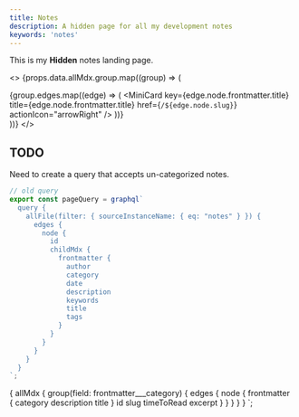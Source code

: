 ```yaml
---
title: Notes
description: A hidden page for all my development notes
keywords: 'notes'
---
```



<PageDescription>

This is my **Hidden** notes landing page.

</PageDescription>

<>
  {props.data.allMdx.group.map((group) => (
    <div key={group.edges[0].node.id}>
      <Title>{group.edges[0].node.frontmatter.category.toUpperCase()}</Title>
      <CardGroup>
        {group.edges.map((edge) => (
          <MiniCard
            key={edge.node.frontmatter.title}
            title={edge.node.frontmatter.title}
            href={`/${edge.node.slug}`}
            actionIcon="arrowRight"
          />
        ))}
      </CardGroup>
    </div>
  ))}
</>

## TODO

Need to create a query that accepts un-categorized notes.

```js
// old query
export const pageQuery = graphql`
  query {
    allFile(filter: { sourceInstanceName: { eq: "notes" } }) {
      edges {
        node {
          id
          childMdx {
            frontmatter {
              author
              category
              date
              description
              keywords
              title
              tags
            }
          }
        }
      }
    }
  }
`;
```

  {
    allMdx {
      group(field: frontmatter___category) {
        edges {
          node {
            frontmatter {
              category
              description
              title
            }
            id
            slug
            timeToRead
            excerpt
          }
        }
      }
    }
  }
`;
